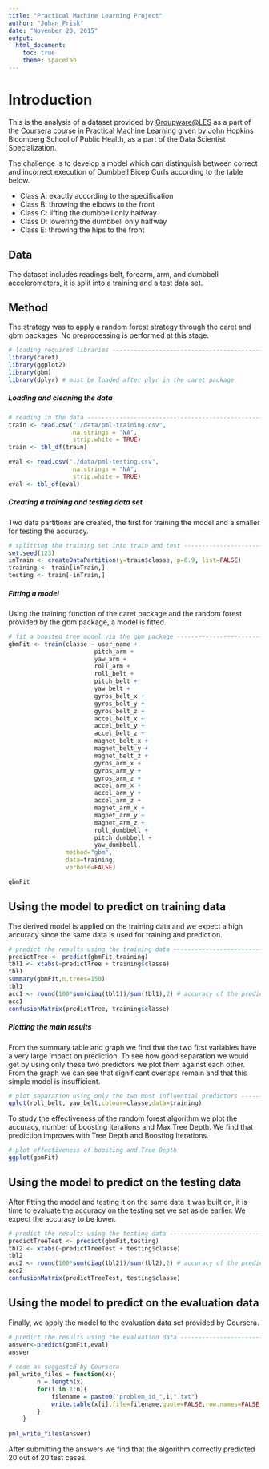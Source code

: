 ```yaml
---
title: "Practical Machine Learning Project"
author: "Johan Frisk"
date: "November 20, 2015"
output: 
  html_document:
    toc: true
    theme: spacelab
---
```


# Introduction
This is the analysis of a dataset provided by [Groupware@LES](http://groupware.les.inf.puc-rio.br/har) as a part of the
Coursera course in Practical Machine Learning given by John Hopkins Bloomberg
School of Public Health, as a part of the Data Scientist Specialization.

The challenge is to develop a model which can distinguish between correct
and incorrect execution of Dumbbell Bicep Curls according to the table below.

+ Class A: exactly according to the specification
+ Class B: throwing the elbows to the front
+ Class C: lifting the dumbbell only halfway
+ Class D: lowering the dumbbell only halfway
+ Class E: throwing the hips to the front

## Data
The dataset includes readings belt, forearm, arm, and dumbbell accelerometers,
it is split into a training and a test data set.

## Method
The strategy was to apply a random forest strategy through the caret and gbm
packages. No preprocessing is performed at this stage.

```r
# loading required libraries --------------------------------------------------
library(caret)
library(ggplot2)
library(gbm)
library(dplyr) # must be loaded after plyr in the caret package
```

##### Loading and cleaning the data

```r
# reading in the data ---------------------------------------------------------
train <- read.csv("./data/pml-training.csv", 
                  na.strings = "NA", 
                  strip.white = TRUE)
train <- tbl_df(train)

eval <- read.csv("./data/pml-testing.csv", 
                  na.strings = "NA", 
                  strip.white = TRUE)
eval <- tbl_df(eval)
```

##### Creating a training and testing data set
Two data partitions are created, the first for training the model and a smaller
for testing the accuracy.

```r
# splitting the training set into train and test ------------------------------
set.seed(123)
inTrain <- createDataPartition(y=train$classe, p=0.9, list=FALSE)
training <- train[inTrain,]
testing <- train[-inTrain,]
```

##### Fitting a model
Using the training function of the caret package and the random forest provided
by the gbm package, a model is fitted.

```r
# fit a boosted tree model via the gbm package --------------------------------
gbmFit <- train(classe ~ user_name + 
                        pitch_arm + 
                        yaw_arm + 
                        roll_arm + 
                        roll_belt + 
                        pitch_belt + 
                        yaw_belt + 
                        gyros_belt_x + 
                        gyros_belt_y + 
                        gyros_belt_z + 
                        accel_belt_x + 
                        accel_belt_y + 
                        accel_belt_z + 
                        magnet_belt_x + 
                        magnet_belt_y + 
                        magnet_belt_z + 
                        gyros_arm_x + 
                        gyros_arm_y + 
                        gyros_arm_z + 
                        accel_arm_x + 
                        accel_arm_y + 
                        accel_arm_z + 
                        magnet_arm_x + 
                        magnet_arm_y + 
                        magnet_arm_z + 
                        roll_dumbbell + 
                        pitch_dumbbell + 
                        yaw_dumbbell, 
                method="gbm", 
                data=training, 
                verbose=FALSE)

gbmFit
```
## Using the model to predict on training data
The derived model is applied on the training data and we expect a high
accuracy since the same data is used for training and prediction.

```r
# predict the results using the training data ---------------------------------
predictTree <- predict(gbmFit,training)
tbl1 <- xtabs(~predictTree + training$classe)
tbl1
summary(gbmFit,n.trees=150)
tbl1
acc1 <- round(100*sum(diag(tbl1))/sum(tbl1),2) # accuracy of the prediction
acc1
confusionMatrix(predictTree, training$classe)
```
##### Plotting the main results
From the summary table and graph we find that the two first variables have a
very large impact on prediction. To see how good separation we would get by
using only these two predictors we plot them against each other. From the
graph we can see that significant overlaps remain and that this simple model
is insufficient.

```r
# plot separation using only the two most influential predictors --------------
qplot(roll_belt, yaw_belt,colour=classe,data=training)
```
To study the effectiveness of the random forest algorithm we plot the accuracy,
number of boosting iterations and Max Tree Depth. We find that prediction
improves with Tree Depth and Boosting Iterations.

```r
# plot effectiveness of boosting and Tree Depth
ggplot(gbmFit)
```

## Using the model to predict on the testing data
After fitting the model and testing it on the same data it was built on, it is
time to evaluate the accuracy on the testing set we set aside earlier. We
expect the accuracy to be lower.

```r
# predict the results using the testing data ----------------------------------
predictTreeTest <- predict(gbmFit,testing)
tbl2 <- xtabs(~predictTreeTest + testing$classe)
tbl2
acc2 <- round(100*sum(diag(tbl2))/sum(tbl2),2) # accuracy of the prediction
acc2
confusionMatrix(predictTreeTest, testing$classe)
```
## Using the model to predict on the evaluation data
Finally, we apply the model to the evaluation data set provided by Coursera.

```r
# predict the results using the evaluation data ----------------------------------
answer<-predict(gbmFit,eval)
answer
    
# code as suggested by Coursera
pml_write_files = function(x){
        n = length(x)
        for(i in 1:n){
            filename = paste0("problem_id_",i,".txt")
            write.table(x[i],file=filename,quote=FALSE,row.names=FALSE,col.names=FALSE)
        }
    }
    
pml_write_files(answer)
```
After submitting the answers we find that the algorithm correctly predicted
20 out of 20 test cases.
